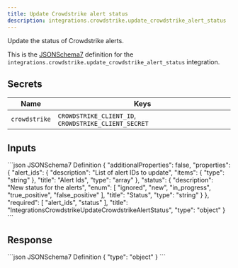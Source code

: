 ```yaml
---
title: Update Crowdstrike alert status
description: integrations.crowdstrike.update_crowdstrike_alert_status
---
```


Update the status of Crowdstrike alerts.

This is the [JSONSchema7](https://json-schema.org/draft-07/json-schema-release-notes) definition for the `integrations.crowdstrike.update_crowdstrike_alert_status` integration.


## Secrets
 Name | Keys
 --- | ---
 `crowdstrike` | `CROWDSTRIKE_CLIENT_ID`, `CROWDSTRIKE_CLIENT_SECRET`

## Inputs

<CodeGroup>
```json JSONSchema7 Definition
{
    "additionalProperties": false,
    "properties": {
        "alert_ids": {
            "description": "List of alert IDs to update",
            "items": {
                "type": "string"
            },
            "title": "Alert Ids",
            "type": "array"
        },
        "status": {
            "description": "New status for the alerts",
            "enum": [
                "ignored",
                "new",
                "in_progress",
                "true_positive",
                "false_positive"
            ],
            "title": "Status",
            "type": "string"
        }
    },
    "required": [
        "alert_ids",
        "status"
    ],
    "title": "IntegrationsCrowdstrikeUpdateCrowdstrikeAlertStatus",
    "type": "object"
}
```

</CodeGroup>

## Response

<CodeGroup>
```json JSONSchema7 Definition
{
    "type": "object"
}
```

</CodeGroup>

